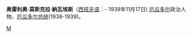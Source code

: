 '''奥雷利奥·莫斯克拉·納瓦埃斯'''（[[西班牙语|西班牙语]]：'''{{lang|es|Aurelio Mosquera}}'''- 1939年11月17日) [[厄瓜多尔|厄瓜多尔]]政治人物，[[厄瓜多尔总统|厄瓜多尔总统]](1938-1939)。

{{start box}}
{{succession box | [[曼努埃尔·玛丽亚·博雷罗|曼努埃尔·玛丽亚·博雷罗]]| [[卡洛斯·阿尔韦托·阿罗约·德尔里奥|卡洛斯·阿尔韦托·阿罗约·德尔里奥]]|[[厄瓜多尔总统|厄瓜多尔总统]]|1938年—1939年}}
{{end box}}

{{美洲政治人物小作品}}
[[Category:厄瓜多尔總統|M]]